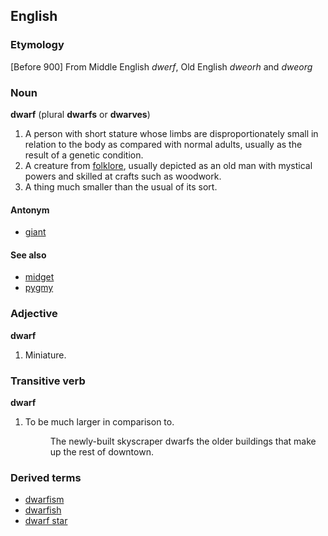 ==English==
===Etymology===
[Before 900] From Middle English ''dwerf'', Old English ''dweorh'' and ''dweorg''
===Noun===
'''dwarf''' (plural '''dwarfs''' or '''dwarves''')
#A person with short stature whose limbs are disproportionately small in relation to the body as compared with normal adults, usually as the result of a genetic condition.
#A creature from [[folklore]], usually depicted as an old man with mystical powers and skilled at crafts such as woodwork.  
#A thing much smaller than the usual of its sort.
====Antonym====
*[[giant]]
====See also====
*[[midget]]
*[[pygmy]]
===Adjective===
'''dwarf'''
#Miniature.
===Transitive verb===
'''dwarf'''
#To be much larger in comparison to.
#:The newly-built skyscraper dwarfs the older buildings that make up the rest of downtown.
===Derived terms===
*[[dwarfism]]
*[[dwarfish]]
*[[dwarf star]]